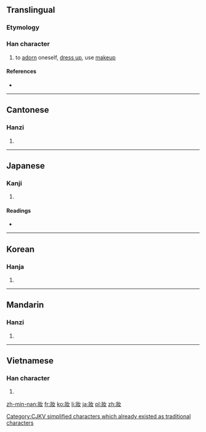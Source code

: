 {{also|妆|娤}}
==Translingual==

===Etymology===
{{Han compound|爿|女|c1=p|c2=s|t2=female|ls=psc}}

===Han character===
{{Han char|rn=38|rad=女|as=04|sn=7|four=2424<sub>0</sub>|canj=女一女 (VMV)|ids=⿰[[爿]][[女]]}}

# to [[adorn]] oneself, [[dress up]], use [[makeup]]

====References====
* {{Han ref|kx=0256.300|dkj=06096|dj=0521.090|hdz=21033.130|uh=599D|ud=22941|bh=A7A9|bd=42921}}

----

==Cantonese==

===Hanzi===
{{yue-hanzi|jyut=zong1|y=jong1|sim=妆}}

# {{defn|lang=yue|sort=女04}}

----

==Japanese==

===Kanji===
{{ja-kanji|grade=|rs=女04}}

# {{defn|lang=ja|sort=女04}}

====Readings====
* {{ja-readings|on=[[そう]] (sō), [[しょう]] (shō)|kun=[[よそおう]] (yosoou)}}

----

==Korean==

===Hanja===
{{ko-hanja|hangeul=장|rv=jang|mr=chang}}

# {{defn|lang=ko|sort=女04}}

[[Category:CJKV simplified characters which already existed as traditional characters]]

----

==Mandarin==

===Hanzi===
{{cmn-hanzi|sim=妆|pin=[[zhuāng]] ([[zhuang1]])|wg=chuang<sup>1</sup>}}

# {{defn|lang=cmn|sort=女04}}

----

==Vietnamese==

===Han character===
{{vi-hantu|[[trang]]|rs=女04}}

# {{defn|lang=vi|sort=女04}}

[[zh-min-nan:妝]]
[[fr:妝]]
[[ko:妝]]
[[li:妝]]
[[ja:妝]]
[[pl:妝]]
[[zh:妝]]